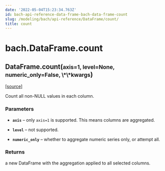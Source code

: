 ```yaml
---
date: '2022-05-04T15:23:34.763Z'
id: bach-api-reference-data-frame-bach-data-frame-count
slug: /modeling/bach/api-reference/DataFrame/count/
title: count
---
```


# bach.DataFrame.count

<div className="method">

<h2 className="signature-method"><span className="additional-name">DataFrame.</span><span className="name">count(</span><small className="parameter-list"><span className="parameter" id="axis">axis=1</span>, <span className="parameter" id="level">level=None</span>, <span className="parameter" id="numeric_only">numeric_only=False</span>, <span className="parameter" id="**">\*\*kwargs</span></small>)</h2>


&#8203;<span className="view-source">[[source]](https://github.com/objectiv/objectiv-analytics/blob/main/bach/bach/dataframe.py)</span>

<div className="content">

Count all non-NULL values in each column.


### Parameters

* **`axis`** – only `axis=1` is supported. This means columns are aggregated.


* **`level`** – not supported.


* **`numeric_only`** – whether to aggregate numeric series only, or attempt all.





### Returns

a new DataFrame with the aggregation applied to all selected columns.



</div>


</div>
